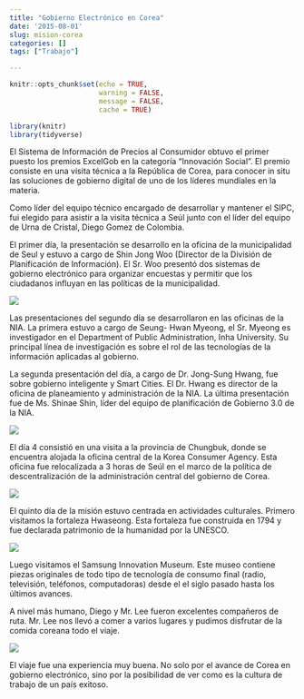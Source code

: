 ```yaml
---
title: "Gobierno Electrónico en Corea"
date: '2015-08-01'
slug: mision-corea
categories: []
tags: ["Trabajo"]

---
```


```r
knitr::opts_chunk$set(echo = TRUE, 
                      warning = FALSE,
                      message = FALSE, 
                      cache = TRUE)

library(knitr)
library(tidyverse)


```

El Sistema de Información de Precios al Consumidor obtuvo el primer puesto los premios ExcelGob en la categoría "Innovación Social". El premio consiste en una visita técnica a la República de Corea, para conocer in situ las soluciones de gobierno digital de uno de los líderes mundiales en la materia.



Como líder del equipo técnico encargado de desarrollar y mantener el SIPC, fui elegido para asistir a la visita técnica a Seúl junto con el líder del equipo de Urna de Cristal, Diego Gomez de Colombia.

El primer día, la presentación se desarrollo en la oficina de la municipalidad de Seul y estuvo a cargo de Shin Jong Woo (Director de la División de Planificación de Información). El Sr. Woo presentó dos sistemas de gobierno electrónico para organizar encuestas y permitir que los ciudadanos influyan en las políticas de la municipalidad.


<img class="img-post"  src="/posts/2016-07-12-egob-corea_files/s_korea_8.jpeg" />

</p>
Las presentaciones del segundo día se desarrollaron en las oficinas de la NIA. La primera estuvo a cargo de Seung- Hwan Myeong, el Sr. Myeong es investigador en el Department of Public Administration, Inha University. Su principal línea de investigación es sobre el rol de las tecnologías de la información aplicadas al gobierno.



La segunda presentación del día, a cargo de Dr. Jong-Sung Hwang, fue sobre gobierno inteligente y Smart Cities. El Dr. Hwang es director de la oficina de planeamiento y administración de la NIA. La última presentación fue de Ms. Shinae Shin, líder del equipo de planificación de Gobierno 3.0 de la NIA.

<img class="img-post"  src="/posts/2016-07-12-egob-corea_files/s_korea_3.jpeg" />


El día 4 consistió en una visita a la provincia de Chungbuk, donde se encuentra alojada la oficina central de la Korea Consumer Agency. Esta oficina fue relocalizada a 3 horas de Seúl en el marco de la política de descentralización de la administración central del gobierno de Corea.

<img class="img-post"  src="/posts/2016-07-12-egob-corea_files/s_korea_1.jpeg" />



El quinto día de la misión estuvo centrada en actividades culturales. Primero visitamos la fortaleza Hwaseong. Esta fortaleza fue construida en 1794 y fue declarada patrimonio de la humanidad por la UNESCO.

<img class="img-post"  src="/posts/2016-07-12-egob-corea_files/l_korea_6.jpeg" />



Luego visitamos el Samsung Innovation Museum. Este museo contiene piezas originales de todo tipo de tecnología de consumo final (radio, televisión, teléfonos, computadoras) desde el el siglo pasado hasta los últimos avances.

A nivel más humano, Diego y Mr. Lee fueron excelentes compañeros de ruta. Mr. Lee nos llevó a comer a varios lugares y pudimos disfrutar de la comida coreana todo el viaje.

<img class="img-post"  src="/posts/2016-07-12-egob-corea_files/l_korea_2.jpeg" />



El viaje fue una experiencia muy buena. No solo por el avance de Corea en gobierno electrónico, sino por la posibilidad de ver como es la cultura de trabajo de un país exitoso.


